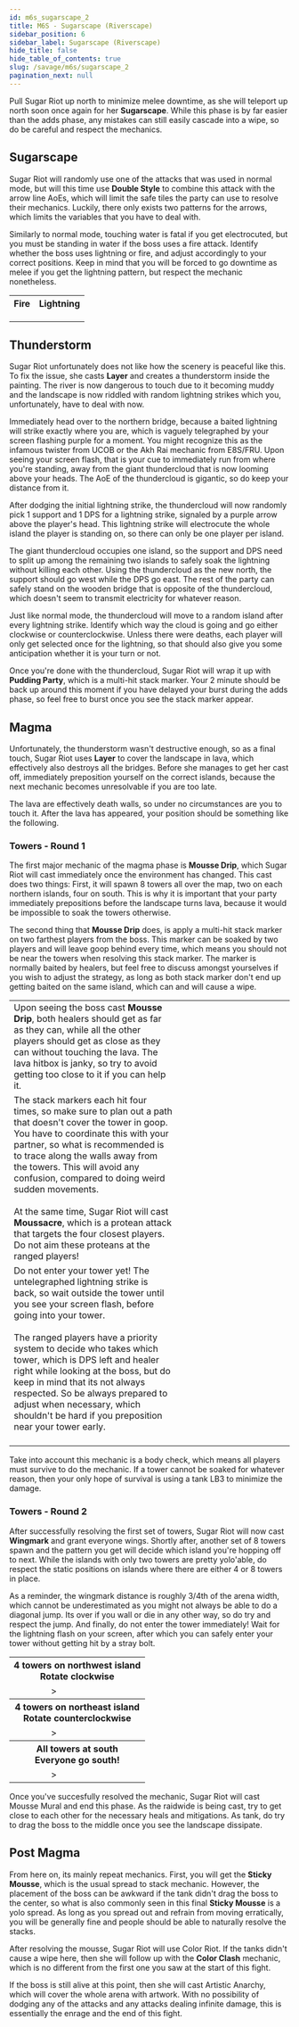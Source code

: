 ```yaml
---
id: m6s_sugarscape_2
title: M6S - Sugarscape (Riverscape)
sidebar_position: 6
sidebar_label: Sugarscape (Riverscape)
hide_title: false
hide_table_of_contents: true
slug: /savage/m6s/sugarscape_2
pagination_next: null
---
```


Pull Sugar Riot up north to minimize melee downtime, as she will teleport up north soon once again for her <strong>Sugarscape</strong>. While this phase is by far easier than the adds phase, any mistakes can still easily cascade into a wipe, so do be careful and respect the mechanics.

## Sugarscape

Sugar Riot will randomly use one of the attacks that was used in normal mode, but will this time use <strong>Double Style</strong> to combine this attack with the arrow line AoEs, which will limit the safe tiles the party can use to resolve their mechanics. Luckily, there only exists two patterns for the arrows, which limits the variables that you have to deal with.

Similarly to normal mode, touching water is fatal if you get electrocuted, but you must be standing in water if the boss uses a fire attack. Identify whether the boss uses lightning or fire, and adjust accordingly to your correct positions. Keep in mind that you will be forced to go downtime as melee if you get the lightning pattern, but respect the mechanic nonetheless.

<table>
    <tr>
        <th>Fire</th>
        <th>Lightning</th>
    </tr>
    <tr>
        <td><KittenAsset path='m6s/riverscape_doublestyle_fire1.png' /></td>
        <td><KittenAsset path='m6s/riverscape_doublestyle_lightning1.png' /></td>
    </tr>
    <tr>
        <td><KittenAsset path='m6s/riverscape_doublestyle_fire2.png' /></td>
        <td><KittenAsset path='m6s/riverscape_doublestyle_lightning2.png' /></td>
    </tr>
    <tr>
        <td><KittenAsset path='m6s/riverscape_doublestyle_fire.webm' /></td>
        <td><KittenAsset path='m6s/riverscape_doublestyle_lightning.webm' /></td>
    </tr>
</table>

## Thunderstorm

Sugar Riot unfortunately does not like how the scenery is peaceful like this. To fix the issue, she casts <strong>Layer</strong> and creates a thunderstorm inside the painting. The river is now dangerous to touch due to it becoming muddy and the landscape is now riddled with random lightning strikes which you, unfortunately, have to deal with now.

Immediately head over to the northern bridge, because a baited lightning will strike exactly where you are, which is vaguely telegraphed by your screen flashing purple for a moment. You might recognize this as the infamous twister from UCOB or the Akh Rai mechanic from E8S/FRU. Upon seeing your screen flash, that is your cue to immediately run from where you're standing, away from the giant thundercloud that is now looming above your heads. The AoE of the thundercloud is gigantic, so do keep your distance from it.

<KittenAsset path='m6s/thunderstorm_twister.webm' wrapper='div' />

After dodging the initial lightning strike, the thundercloud will now randomly pick 1 support and 1 DPS for a lightning strike, signaled by a purple arrow above the player's head. This lightning strike will electrocute the whole island the player is standing on, so there can only be one player per island.

The giant thundercloud occupies one island, so the support and DPS need to split up among the remaining two islands to safely soak the lightning without killing each other. Using the thundercloud as the new north, the support should go west while the DPS go east. The rest of the party can safely stand on the wooden bridge that is opposite of the thundercloud, which doesn't seem to transmit electricity for whatever reason.

<KittenAsset path='m6s/thunderstorm_positions.png' wrapper='div' width='40%' />

Just like normal mode, the thundercloud will move to a random island after every lightning strike. Identify which way the cloud is going and go either clockwise or counterclockwise. Unless there were deaths, each player will only get selected once for the lightning, so that should also give you some anticipation whether it is your turn or not. 

<KittenAsset path='m6s/thunderstorm_thundercloud.webm' wrapper='div' />

Once you're done with the thundercloud, Sugar Riot will wrap it up with <strong>Pudding Party</strong>, which is a multi-hit stack marker. Your 2 minute should be back up around this moment if you have delayed your burst during the adds phase, so feel free to burst once you see the stack marker appear.

## Magma

Unfortunately, the thunderstorm wasn't destructive enough, so as a final touch, Sugar Riot uses <strong>Layer</strong> to cover the landscape in lava, which effectively also destroys all the bridges. Before she manages to get her cast off, immediately preposition yourself on the correct islands, because the next mechanic becomes unresolvable if you are too late. 

<KittenAsset path='m6s/magma_start.webm' wrapper='div' />

The lava are effectively death walls, so under no circumstances are you to touch it. After the lava has appeared, your position should be something like the following.

<KittenAsset path='m6s/magma_start.png' wrapper='div' width='40%' />

### Towers - Round 1

The first major mechanic of the magma phase is <strong>Mousse Drip</strong>, which Sugar Riot will cast immediately once the environment has changed. This cast does two things: First, it will spawn 8 towers all over the map, two on each northern islands, four on south. This is why it is important that your party immediately prepositions before the landscape turns lava, because it would be impossible to soak the towers otherwise.

The second thing that <strong>Mousse Drip</strong> does, is apply a multi-hit stack marker on two farthest players from the boss. This marker can be soaked by two players and will leave goop behind every time, which means you should not be near the towers when resolving this stack marker. The marker is normally baited by healers, but feel free to discuss amongst yourselves if you wish to adjust the strategy, as long as both stack marker don't end up getting baited on the same island, which can and will cause a wipe.

<table width='70%'>
    <tr>
        <td width='60%'>Upon seeing the boss cast <strong>Mousse Drip</strong>, both healers should get as far as they can, while all the other players should get as close as they can without touching the lava. The lava hitbox is janky, so try to avoid getting too close to it if you can help it.</td>
        <td><KittenAsset path='m6s/magma_towers1_part1.png' /></td>
    </tr>
    <tr>
        <td>The stack markers each hit four times, so make sure to plan out a path that doesn't cover the tower in goop. You have to coordinate this with your partner, so what is recommended is to trace along the walls away from the towers. This will avoid any confusion, compared to doing weird sudden movements.<br /><br />At the same time, Sugar Riot will cast <strong>Moussacre</strong>, which is a protean attack that targets the four closest players. Do not aim these proteans at the ranged players!</td>
        <td><KittenAsset path='m6s/magma_towers1_part2.png' /></td>
    </tr>
    <tr>
        <td>Do not enter your tower yet! The untelegraphed lightning strike is back, so wait outside the tower until you see your screen flash, before going into your tower.<br /><br />The ranged players have a priority system to decide who takes which tower, which is DPS left and healer right while looking at the boss, but do keep in mind that its not always respected. So be always prepared to adjust when necessary, which shouldn't be hard if you preposition near your tower early.<br /><br /><KittenAsset path='m6s/magma_towers1.webm' /></td>
        <td><KittenAsset path='m6s/magma_towers1_part3.png' /></td>
    </tr>
</table>

Take into account this mechanic is a body check, which means all players must survive to do the mechanic. If a tower cannot be soaked for whatever reason, then your only hope of survival is using a tank LB3 to minimize the damage.

### Towers - Round 2

After successfully resolving the first set of towers, Sugar Riot will now cast <strong>Wingmark</strong> and grant everyone wings. Shortly after, another set of 8 towers spawn and the pattern you get will decide which island you're hopping off to next. While the islands with only two towers are pretty yolo'able, do respect the static positions on islands where there are either 4 or 8 towers in place. 

As a reminder, the wingmark distance is roughly 3/4th of the arena width, which cannot be underestimated as you might not always be able to do a diagonal jump. Its over if you wall or die in any other way, so do try and respect the jump. And finally, do not enter the tower immediately! Wait for the lightning flash on your screen, after which you can safely enter your tower without getting hit by a stray bolt.

<table>
    <tr>
        <th colspan='3'>4 towers on northwest island<br />Rotate clockwise</th>
    </tr>
    <tr>
        <td><KittenAsset path='m6s/magma_towers2_northwest.png' /></td>
        <td>&gt;</td>
        <td><KittenAsset path='m6s/magma_towers2_northwest_resolution.png' /></td>
    </tr>
    <tr>
        <th colspan='3'>4 towers on northeast island<br />Rotate counterclockwise</th>
    </tr>
    <tr>
        <td><KittenAsset path='m6s/magma_towers2_northeast.png' /></td>
        <td>&gt;</td>
        <td><KittenAsset path='m6s/magma_towers2_northeast_resolution.png' /></td>
    </tr>
    <tr>
        <th colspan='3'>All towers at south<br />Everyone go south!</th>
    </tr>
    <tr>
        <td><KittenAsset path='m6s/magma_towers2_south.png' /></td>
        <td>&gt;</td>
        <td><KittenAsset path='m6s/magma_towers2_south_resolution.png' /></td>
    </tr>
</table>

Once you've succesfully resolved the mechanic, Sugar Riot will cast <Raidwide>Mousse Mural</Raidwide> and end this phase. As the raidwide is being cast, try to get close to each other for the necessary heals and mitigations. As tank, do try to drag the boss to the middle once you see the landscape dissipate.

<KittenAsset path='m6s/magma_towers2.webm' wrapper='div' />

## Post Magma

From here on, its mainly repeat mechanics. First, you will get the <strong>Sticky Mousse</strong>, which is the usual spread to stack mechanic. However, the placement of the boss can be awkward if the tank didn't drag the boss to the center, so what is also commonly seen in this final <strong>Sticky Mousse</strong> is a yolo spread. As long as you spread out and refrain from moving erratically, you will be generally fine and people should be able to naturally resolve the stacks.

<KittenAsset path='m6s/final_sticky_mousse.webm' wrapper='div' />

After resolving the mousse, Sugar Riot will use <Tankbuster>Color Riot</Tankbuster>. If the tanks didn't cause a wipe here, then she will follow up with the <strong>Color Clash</strong> mechanic, which is no different from the first one you saw at the start of this fight.

If the boss is still alive at this point, then she will cast <Enrage>Artistic Anarchy</Enrage>, which will cover the whole arena with artwork. With no possibility of dodging any of the attacks and any attacks dealing infinite damage, this is essentially the enrage and the end of this fight.